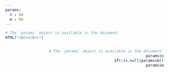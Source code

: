 ```yaml
---
params:
  n : NA
  m : NA
---
```

<style>
.column-left{
  float:left;
  width: 12%;
  text-align: center;
  margin-top:22%;
  font-family:IRANSansDN_Light
}
.column-right{
  float:right;
  width: 88%;
  text-align: right;
}
.logo{
text-align:right
font-family:IRANSansDN_Light
}
</style>

<style>
h1, h2, h3, h4, h5, h6 {
  font-family:IRANSansDN_Light;
  text-align:center
}
p {
  text-align:center
  font-family:IRANSansDN_Light;
}
</style>


```r
# The `params` object is available in the document.
HTML("<br></br>")
```

<!-- <div style='position:absolute; top:0; right:0; padding:10px;'> -->
<!-- ```{r pressure, echo=FALSE,fig.asp=0.2} -->
<!-- knitr::include_graphics('Logo.png') -->
<!-- ``` -->
<!-- </div> -->

<div class="column-right">
```r
# The `params` object is available in the document.
params$n
if(!is.null(params$m))
params$m
```
</div>





